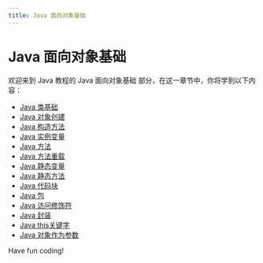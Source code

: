 ```yaml
---
title: Java 面向对象基础
---
```


# Java 面向对象基础

欢迎来到 Java 教程的 Java 面向对象基础 部分，在这一章节中，你将学到以下内容：

- [Java 类基础](./0-java-class-fundamentals.mdx)
- [Java 对象创建](./1-java-object-creation.mdx)
- [Java 构造方法](./2-java-construction-method.mdx)
- [Java 实例变量](./3-java-instance-variables.mdx)
- [Java 方法](./4-java-method.mdx)
- [Java 方法重载](./5-java-method-overload.mdx)
- [Java 静态变量](./6-java-static-variables.mdx)
- [Java 静态方法](./7-java-static-method.mdx)
- [Java 代码块](./8-java-code-block.mdx)
- [Java 包](./9-java-package.mdx)
- [Java 访问修饰符](./10-java-access-modifier.mdx)
- [Java 封装](./11-java-encapsulation.mdx)
- [Java this关键字](./12-java-this-keyword.mdx)
- [Java 对象作为参数](./13-java-object-as-parameter.mdx)

Have fun coding!